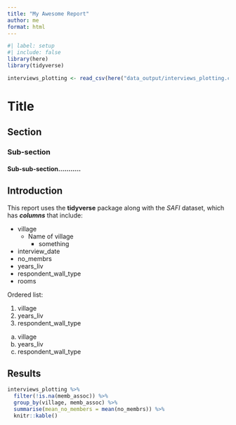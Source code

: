 ```yaml
---
title: "My Awesome Report"
author: me
format: html
---
```


```r
#| label: setup
#| include: false
library(here)
library(tidyverse)

interviews_plotting <- read_csv(here("data_output/interviews_plotting.csv"))
```


# Title
## Section
### Sub-section
#### Sub-sub-section...........

## Introduction

This report uses the **tidyverse** package along with the *SAFI*
dataset, which has ***columns*** that include:

- village
  + Name of village
    * something
- interview_date
- no_membrs
- years_liv
- respondent_wall_type
- rooms

Ordered list:

1. village
2. years_liv
3. respondent_wall_type

a. village
b. years_liv
c. respondent_wall_type


## Results

```r
interviews_plotting %>% 
  filter(!is.na(memb_assoc)) %>% 
  group_by(village, memb_assoc) %>% 
  summarise(mean_no_members = mean(no_membrs)) %>% 
  knitr::kable()
```





